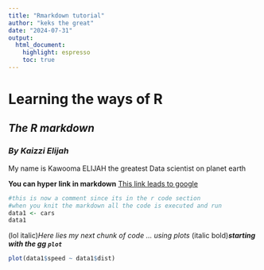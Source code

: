 ```yaml
---
title: "Rmarkdown tutorial"
author: "keks the great"
date: "2024-07-31"
output: 
  html_document: 
    highlight: espresso
    toc: true
---
```


# **Learning the ways of R**
## ***The R markdown***
### *By Kaizzi Elijah*

My name is Kawooma ELIJAH the greatest Data scientist on planet earth 

**You can hyper link in markdown**
[This link leads to google ](https://www.google.com/)

```r
#this is now a comment since its in the r code section
#when you knit the markdown all the code is executed and run 
data1 <- cars
data1
```


(lol italic)*Here lies my next chunk of code ... using plots* 
(italic bold)***starting with the gg `plot`***
```r
plot(data1$speed ~ data1$dist)

```







